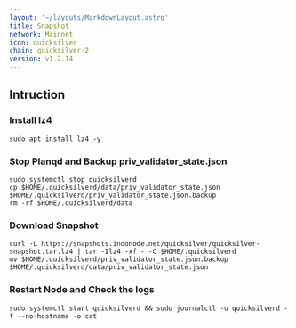 ```yaml
---
layout: '~/layouts/MarkdownLayout.astro'
title: Snapshot
network: Mainnet
icon: quicksilver
chain: quicksilver-2
version: v1.2.14
---
```

## Intruction

### Install lz4
```
sudo apt install lz4 -y
```

### Stop Planqd and Backup priv_validator_state.json
```
sudo systemctl stop quicksilverd
cp $HOME/.quicksilverd/data/priv_validator_state.json $HOME/.quicksilverd/priv_validator_state.json.backup
rm -rf $HOME/.quicksilverd/data
```

### Download Snapshot
```
curl -L https://snapshots.indonode.net/quicksilver/quicksilver-snapshot.tar.lz4 | tar -Ilz4 -xf - -C $HOME/.quicksilverd
mv $HOME/.quicksilverd/priv_validator_state.json.backup $HOME/.quicksilverd/data/priv_validator_state.json
```

### Restart Node and Check the logs

```
sudo systemctl start quicksilverd && sudo journalctl -u quicksilverd -f --no-hostname -o cat
```
